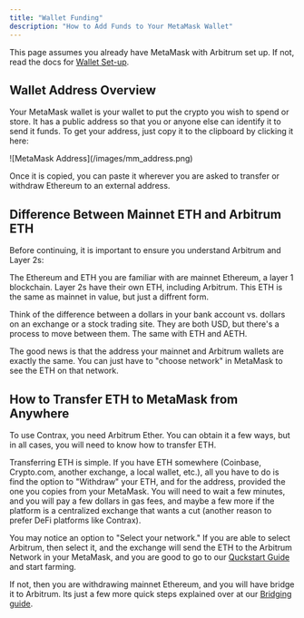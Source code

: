 ```yaml
---
title: "Wallet Funding"
description: "How to Add Funds to Your MetaMask Wallet"
---
```


This page assumes you already have MetaMask with Arbitrum set up. If not, read the docs for [Wallet Set-up](wallet-setup).

## Wallet Address Overview

Your MetaMask wallet is your wallet to put the crypto you wish to spend or store. It has a public address so that you or anyone else can identify it to send it funds. To get your address, just copy it to the clipboard by clicking it here:

<Frame>![MetaMask Address](/images/mm_address.png)</Frame>

Once it is copied, you can paste it wherever you are asked to transfer or withdraw Ethereum to an external address.

## Difference Between Mainnet ETH and Arbitrum ETH

Before continuing, it is important to ensure you understand Arbitrum and Layer 2s:

The Ethereum and ETH you are familiar with are mainnet Ethereum, a layer 1 blockchain. Layer 2s have their own ETH, including Arbitrum. This ETH is the same as mainnet in value, but just a diffrent form.

Think of the difference between a dollars in your bank account vs. dollars on an exchange or a stock trading site. They are both USD, but there's a process to move between them. The same with ETH and AETH.

The good news is that the address your mainnet and Arbitrum wallets are exactly the same. You can just have to "choose network" in MetaMask to see the ETH on that network.

## How to Transfer ETH to MetaMask from Anywhere

To use Contrax, you need Arbitrum Ether. You can obtain it a few ways, but in all cases, you will need to know how to transfer ETH.

Transferring ETH is simple. If you have ETH somewhere (Coinbase, Crypto.com, another exchange, a local wallet, etc.), all you have to do is find the option to "Withdraw" your ETH, and for the address, provided the one you copies from your MetaMask.
You will need to wait a few minutes, and you will pay a few dollars in gas fees, and maybe a few more if the platform is a centralized exchange that wants a cut (another reason to prefer DeFi platforms like Contrax).

You may notice an option to "Select your network." If you are able to select Arbitrum, then select it, and the exchange will send the ETH to the Arbitrum Network in your MetaMask, and you are good to go to our [Quckstart Guide](../start/quickstart) and start farming.

If not, then you are withdrawing mainnet Ethereum, and you will have bridge it to Arbitrum. Its just a few more quick steps explained over at our [Bridging guide](../start/bridge).
